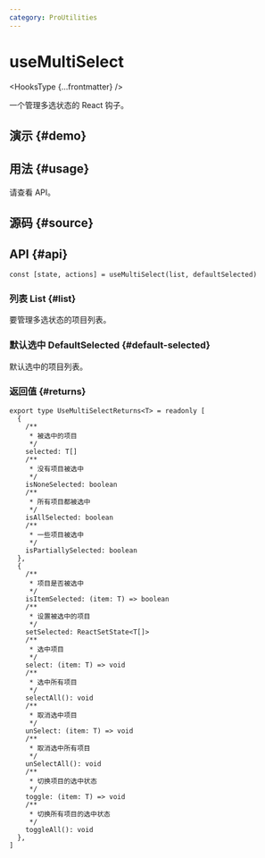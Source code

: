 ```yaml
---
category: ProUtilities
---
```


# useMultiSelect


<HooksType {...frontmatter} />

一个管理多选状态的 React 钩子。

## 演示 \{#demo}


<App />

## 用法 \{#usage}

请查看 API。

## 源码 \{#source}


<Source />

## API \{#api}

```tsx
const [state, actions] = useMultiSelect(list, defaultSelected)
```

### 列表 List \{#list}

要管理多选状态的项目列表。

### 默认选中 DefaultSelected \{#default-selected}

默认选中的项目列表。

### 返回值 \{#returns}

```tsx
export type UseMultiSelectReturns<T> = readonly [
  {
    /**
     * 被选中的项目
     */
    selected: T[]
    /**
     * 没有项目被选中
     */
    isNoneSelected: boolean
    /**
     * 所有项目都被选中
     */
    isAllSelected: boolean
    /**
     * 一些项目被选中
     */
    isPartiallySelected: boolean
  },
  {
    /**
     * 项目是否被选中
     */
    isItemSelected: (item: T) => boolean
    /**
     * 设置被选中的项目
     */
    setSelected: ReactSetState<T[]>
    /**
     * 选中项目
     */
    select: (item: T) => void
    /**
     * 选中所有项目
     */
    selectAll(): void
    /**
     * 取消选中项目
     */
    unSelect: (item: T) => void
    /**
     * 取消选中所有项目
     */
    unSelectAll(): void
    /**
     * 切换项目的选中状态
     */
    toggle: (item: T) => void
    /**
     * 切换所有项目的选中状态
     */
    toggleAll(): void
  },
]
```
